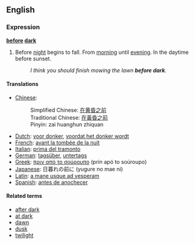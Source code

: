 ==English==
===Expression===
'''[[before]] [[dark]]'''
#Before [[night]] begins to fall.  From [[morning]] until [[evening]]. In the daytime before sunset.
#:''I think you should finish mowing the lawn '''before dark'''.''

==== Translations ====
*[[Chinese]]: 
*:Simplified Chinese: [[在黄昏之前]]
*:Traditional Chinese: [[在黃昏之前]]
*:Pinyin: zai huanghun zhiquan
*[[Dutch]]: [[voor donker]], [[voordat het donker wordt]]
*[[French]]: [[avant la tombée de la nuit]]
*[[Italian]]: [[prima del tramonto]]
*[[German]]: [[tagsüber]], [[untertags]]
*[[Greek]]: [[πριν από το σούρουπο]] (prin apó to soúroupo)
*[[Japanese]]: 日暮れの前に (yugure no mae ni)
*[[Latin]]: [[a mane usque ad vesperam]]
*[[Spanish]]: [[antes de anochecer]]

==== Related terms ====

*[[after dark]]
*[[at dark]]
*[[dawn]]
*[[dusk]]
*[[twilight]]